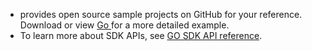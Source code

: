 * <Vg k="COMPANY" /> provides open source sample projects on GitHub for your reference. Download or view [Go <Vpd k="AGENT" />](https://github.com/AgoraIO-Community/agora-rest-client-go/tree/main/examples/convoai) for a more detailed example.
* To learn more about SDK APIs, see [GO SDK API reference](/conversational-ai/reference/api-reference-go).

